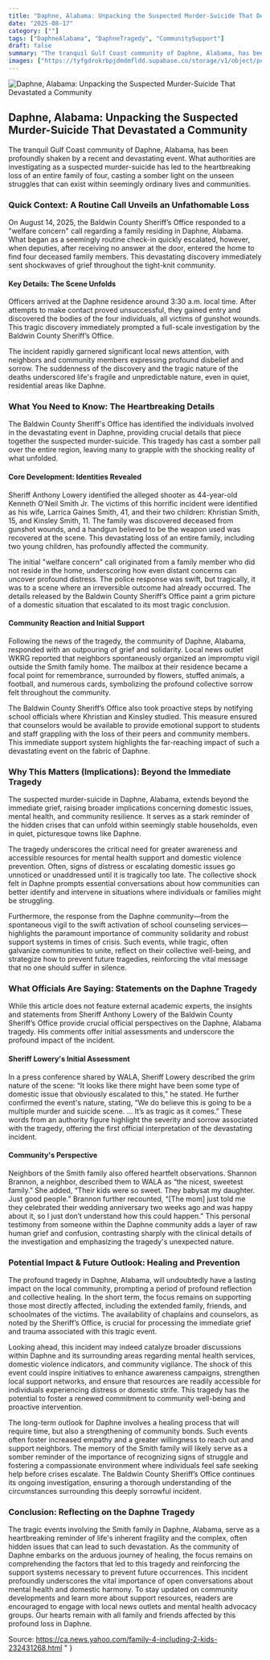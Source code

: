 ```yaml
---
title: "Daphne, Alabama: Unpacking the Suspected Murder-Suicide That Devastated a Community"
date: "2025-08-17"
category: [""]
tags: ["DaphneAlabama", "DaphneTragedy", "CommunitySupport"]
draft: false
summary: "The tranquil Gulf Coast community of Daphne, Alabama, has been profoundly shaken by a recent and devastating event. What authorities are investigating as a suspected murder-suicide has led to the heartbreaking loss of an entire family of four, casting a somber light on the unseen struggles that can exist within seemingly ordinary lives and communities."
images: ["https://tyfgdrokrbpjdmdmfldd.supabase.co/storage/v1/object/public/image/2025-08-17-14-03-33-063-04-00.jpg"]
---
```



![Daphne, Alabama: Unpacking the Suspected Murder-Suicide That Devastated a Community](https://tyfgdrokrbpjdmdmfldd.supabase.co/storage/v1/object/public/image/2025-08-17-14-03-33-063-04-00.jpg)

## Daphne, Alabama: Unpacking the Suspected Murder-Suicide That Devastated a Community

The tranquil Gulf Coast community of Daphne, Alabama, has been profoundly shaken by a recent and devastating event. What authorities are investigating as a suspected murder-suicide has led to the heartbreaking loss of an entire family of four, casting a somber light on the unseen struggles that can exist within seemingly ordinary lives and communities.

### Quick Context: A Routine Call Unveils an Unfathomable Loss

On August 14, 2025, the Baldwin County Sheriff’s Office responded to a \"welfare concern\" call regarding a family residing in Daphne, Alabama. What began as a seemingly routine check-in quickly escalated, however, when deputies, after receiving no answer at the door, entered the home to find four deceased family members. This devastating discovery immediately sent shockwaves of grief throughout the tight-knit community.

#### Key Details: The Scene Unfolds

Officers arrived at the Daphne residence around 3:30 a.m. local time. After attempts to make contact proved unsuccessful, they gained entry and discovered the bodies of the four individuals, all victims of gunshot wounds. This tragic discovery immediately prompted a full-scale investigation by the Baldwin County Sheriff’s Office.

The incident rapidly garnered significant local news attention, with neighbors and community members expressing profound disbelief and sorrow. The suddenness of the discovery and the tragic nature of the deaths underscored life's fragile and unpredictable nature, even in quiet, residential areas like Daphne.

### What You Need to Know: The Heartbreaking Details

The Baldwin County Sheriff's Office has identified the individuals involved in the devastating event in Daphne, providing crucial details that piece together the suspected murder-suicide. This tragedy has cast a somber pall over the entire region, leaving many to grapple with the shocking reality of what unfolded.

#### Core Development: Identities Revealed

Sheriff Anthony Lowery identified the alleged shooter as 44-year-old Kenneth O’Neil Smith Jr. The victims of this horrific incident were identified as his wife, Larrica Gaines Smith, 41, and their two children: Khristian Smith, 15, and Kinsley Smith, 11. The family was discovered deceased from gunshot wounds, and a handgun believed to be the weapon used was recovered at the scene. This devastating loss of an entire family, including two young children, has profoundly affected the community.

The initial \"welfare concern\" call originated from a family member who did not reside in the home, underscoring how even distant concerns can uncover profound distress. The police response was swift, but tragically, it was to a scene where an irreversible outcome had already occurred. The details released by the Baldwin County Sheriff’s Office paint a grim picture of a domestic situation that escalated to its most tragic conclusion.

#### Community Reaction and Initial Support

Following the news of the tragedy, the community of Daphne, Alabama, responded with an outpouring of grief and solidarity. Local news outlet WKRG reported that neighbors spontaneously organized an impromptu vigil outside the Smith family home. The mailbox at their residence became a focal point for remembrance, surrounded by flowers, stuffed animals, a football, and numerous cards, symbolizing the profound collective sorrow felt throughout the community.

    

The Baldwin County Sheriff’s Office also took proactive steps by notifying school officials where Khristian and Kinsley studied. This measure ensured that counselors would be available to provide emotional support to students and staff grappling with the loss of their peers and community members. This immediate support system highlights the far-reaching impact of such a devastating event on the fabric of Daphne.

### Why This Matters (Implications): Beyond the Immediate Tragedy

The suspected murder-suicide in Daphne, Alabama, extends beyond the immediate grief, raising broader implications concerning domestic issues, mental health, and community resilience. It serves as a stark reminder of the hidden crises that can unfold within seemingly stable households, even in quiet, picturesque towns like Daphne.

The tragedy underscores the critical need for greater awareness and accessible resources for mental health support and domestic violence prevention. Often, signs of distress or escalating domestic issues go unnoticed or unaddressed until it is tragically too late. The collective shock felt in Daphne prompts essential conversations about how communities can better identify and intervene in situations where individuals or families might be struggling.

Furthermore, the response from the Daphne community—from the spontaneous vigil to the swift activation of school counseling services—highlights the paramount importance of community solidarity and robust support systems in times of crisis. Such events, while tragic, often galvanize communities to unite, reflect on their collective well-being, and strategize how to prevent future tragedies, reinforcing the vital message that no one should suffer in silence.

### What Officials Are Saying: Statements on the Daphne Tragedy

While this article does not feature external academic experts, the insights and statements from Sheriff Anthony Lowery of the Baldwin County Sheriff’s Office provide crucial official perspectives on the Daphne, Alabama tragedy. His comments offer initial assessments and underscore the profound impact of the incident.

#### Sheriff Lowery's Initial Assessment

In a press conference shared by WALA, Sheriff Lowery described the grim nature of the scene: “It looks like there might have been some type of domestic issue that obviously escalated to this,” he stated. He further confirmed the event's nature, stating, “We do believe this is going to be a multiple murder and suicide scene. ... It’s as tragic as it comes.” These words from an authority figure highlight the severity and sorrow associated with the tragedy, offering the first official interpretation of the devastating incident.

#### Community's Perspective

Neighbors of the Smith family also offered heartfelt observations. Shannon Brannon, a neighbor, described them to WALA as “the nicest, sweetest family.” She added, “Their kids were so sweet. They babysat my daughter. Just good people.” Brannon further recounted, “[The mom] just told me they celebrated their wedding anniversary two weeks ago and was happy about it, so I just don’t understand how this could happen.” This personal testimony from someone within the Daphne community adds a layer of raw human grief and confusion, contrasting sharply with the clinical details of the investigation and emphasizing the tragedy's unexpected nature.

### Potential Impact & Future Outlook: Healing and Prevention

The profound tragedy in Daphne, Alabama, will undoubtedly have a lasting impact on the local community, prompting a period of profound reflection and collective healing. In the short term, the focus remains on supporting those most directly affected, including the extended family, friends, and schoolmates of the victims. The availability of chaplains and counselors, as noted by the Sheriff’s Office, is crucial for processing the immediate grief and trauma associated with this tragic event.

Looking ahead, this incident may indeed catalyze broader discussions within Daphne and its surrounding areas regarding mental health services, domestic violence indicators, and community vigilance. The shock of this event could inspire initiatives to enhance awareness campaigns, strengthen local support networks, and ensure that resources are readily accessible for individuals experiencing distress or domestic strife. This tragedy has the potential to foster a renewed commitment to community well-being and proactive intervention.

The long-term outlook for Daphne involves a healing process that will require time, but also a strengthening of community bonds. Such events often foster increased empathy and a greater willingness to reach out and support neighbors. The memory of the Smith family will likely serve as a somber reminder of the importance of recognizing signs of struggle and fostering a compassionate environment where individuals feel safe seeking help before crises escalate. The Baldwin County Sheriff’s Office continues its ongoing investigation, ensuring a thorough understanding of the circumstances surrounding this deeply sorrowful incident.

### Conclusion: Reflecting on the Daphne Tragedy

The tragic events involving the Smith family in Daphne, Alabama, serve as a heartbreaking reminder of life's inherent fragility and the complex, often hidden issues that can lead to such devastation. As the community of Daphne embarks on the arduous journey of healing, the focus remains on comprehending the factors that led to this tragedy and reinforcing the support systems necessary to prevent future occurrences. This incident profoundly underscores the vital importance of open conversations about mental health and domestic harmony. To stay updated on community developments and learn more about support resources, readers are encouraged to engage with local news outlets and mental health advocacy groups. Our hearts remain with all family and friends affected by this profound loss in Daphne.

Source: https://ca.news.yahoo.com/family-4-including-2-kids-232431268.html
"
}

